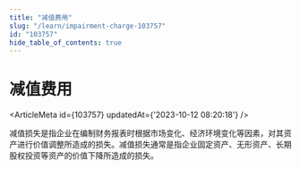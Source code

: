 ```yaml
---
title: "减值费用"
slug: "/learn/impairment-charge-103757"
id: "103757"
hide_table_of_contents: true
---
```



# 减值费用

<ArticleMeta id={103757} updatedAt={'2023-10-12 08:20:18'} />
<div className='border-solid border-b border-t-0 my-4 border-[var(--ifm-color-gray-300)]' />

减值损失是指企业在编制财务报表时根据市场变化、经济环境变化等因素，对其资产进行价值调整所造成的损失。减值损失通常是指企业固定资产、无形资产、长期股权投资等资产的价值下降所造成的损失。
